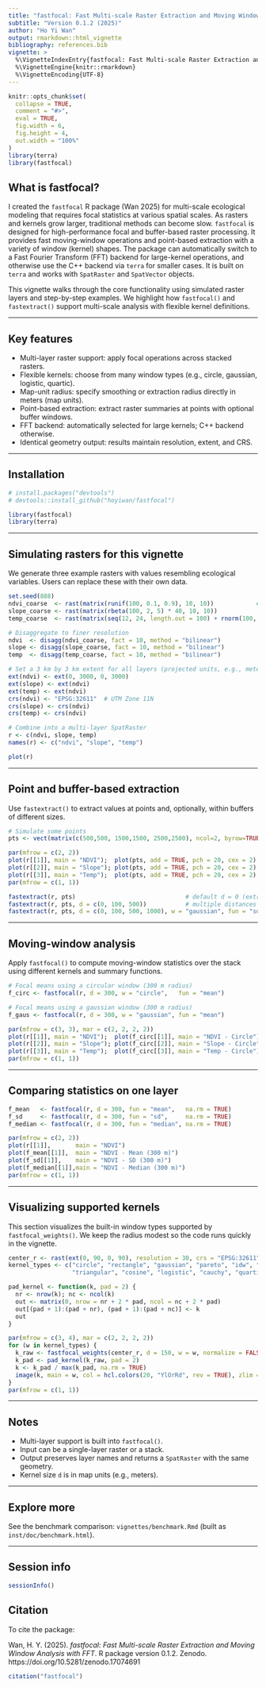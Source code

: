 ```yaml
---
title: "fastfocal: Fast Multi-scale Raster Extraction and Moving Window Analysis with FFT"
subtitle: "Version 0.1.2 (2025)"
author: "Ho Yi Wan"
output: rmarkdown::html_vignette
bibliography: references.bib
vignette: >
  %\VignetteIndexEntry{fastfocal: Fast Multi-scale Raster Extraction and Moving Window Analysis with FFT}
  %\VignetteEngine{knitr::rmarkdown}
  %\VignetteEncoding{UTF-8}
---
```


```r
knitr::opts_chunk$set(
  collapse = TRUE,
  comment = "#>",
  eval = TRUE,
  fig.width = 6,
  fig.height = 4,
  out.width = "100%"
)
library(terra)
library(fastfocal)
```

## What is fastfocal?

I created the `fastfocal` R package (Wan 2025) for multi-scale ecological modeling that requires focal statistics at various spatial scales. As rasters and kernels grow larger, traditional methods can become slow. `fastfocal` is designed for high-performance focal and buffer-based raster processing. It provides fast moving-window operations and point-based extraction with a variety of window (kernel) shapes. The package can automatically switch to a Fast Fourier Transform (FFT) backend for large-kernel operations, and otherwise use the C++ backend via `terra` for smaller cases. It is built on `terra` and works with `SpatRaster` and `SpatVector` objects.

This vignette walks through the core functionality using simulated raster layers and step-by-step examples. We highlight how `fastfocal()` and `fastextract()` support multi-scale analysis with flexible kernel definitions.

---

## Key features

- Multi-layer raster support: apply focal operations across stacked rasters.
- Flexible kernels: choose from many window types (e.g., circle, gaussian, logistic, quartic).
- Map-unit radius: specify smoothing or extraction radius directly in meters (map units).
- Point-based extraction: extract raster summaries at points with optional buffer windows.
- FFT backend: automatically selected for large kernels; C++ backend otherwise.
- Identical geometry output: results maintain resolution, extent, and CRS.

---

## Installation

```r
# install.packages("devtools")
# devtools::install_github("hoyiwan/fastfocal")
```

```r
library(fastfocal)
library(terra)
```

---

## Simulating rasters for this vignette

We generate three example rasters with values resembling ecological variables. Users can replace these with their own data.

```r
set.seed(888)
ndvi_coarse  <- rast(matrix(runif(100, 0.1, 0.9), 10, 10))            # NDVI (0.1 - 0.9)
slope_coarse <- rast(matrix(rbeta(100, 2, 5) * 40, 10, 10))            # slope (degrees)
temp_coarse  <- rast(matrix(seq(12, 24, length.out = 100) + rnorm(100, 0, 1), 10, 10))  # temperature with gradient

# Disaggregate to finer resolution
ndvi  <- disagg(ndvi_coarse, fact = 10, method = "bilinear")
slope <- disagg(slope_coarse, fact = 10, method = "bilinear")
temp  <- disagg(temp_coarse, fact = 10, method = "bilinear")

# Set a 3 km by 3 km extent for all layers (projected units, e.g., meters)
ext(ndvi) <- ext(0, 3000, 0, 3000)
ext(slope) <- ext(ndvi)
ext(temp) <- ext(ndvi)
crs(ndvi) <- "EPSG:32611"  # UTM Zone 11N
crs(slope) <- crs(ndvi)
crs(temp) <- crs(ndvi)

# Combine into a multi-layer SpatRaster
r <- c(ndvi, slope, temp)
names(r) <- c("ndvi", "slope", "temp")

plot(r)
```

---

## Point and buffer-based extraction

Use `fastextract()` to extract values at points and, optionally, within buffers of different sizes.

```r
# Simulate some points
pts <- vect(matrix(c(500,500, 1500,1500, 2500,2500), ncol=2, byrow=TRUE), type="points", crs=crs(r))

par(mfrow = c(2, 2))
plot(r[[1]], main = "NDVI");  plot(pts, add = TRUE, pch = 20, cex = 2)
plot(r[[2]], main = "Slope"); plot(pts, add = TRUE, pch = 20, cex = 2)
plot(r[[3]], main = "Temp");  plot(pts, add = TRUE, pch = 20, cex = 2)
par(mfrow = c(1, 1))
```

```r
fastextract(r, pts)                               # default d = 0 (extract at the point)
fastextract(r, pts, d = c(0, 100, 500))           # multiple distances
fastextract(r, pts, d = c(0, 100, 500, 1000), w = "gaussian", fun = "sd")
```

---

## Moving-window analysis

Apply `fastfocal()` to compute moving-window statistics over the stack using different kernels and summary functions.

```r
# Focal means using a circular window (300 m radius)
f_circ <- fastfocal(r, d = 300, w = "circle",   fun = "mean")

# Focal means using a gaussian window (300 m radius)
f_gaus <- fastfocal(r, d = 300, w = "gaussian", fun = "mean")

par(mfrow = c(3, 3), mar = c(2, 2, 2, 2))
plot(r[[1]], main = "NDVI");  plot(f_circ[[1]], main = "NDVI - Circle");  plot(f_gaus[[1]], main = "NDVI - Gaussian")
plot(r[[2]], main = "Slope"); plot(f_circ[[2]], main = "Slope - Circle"); plot(f_gaus[[2]], main = "Slope - Gaussian")
plot(r[[3]], main = "Temp");  plot(f_circ[[3]], main = "Temp - Circle");  plot(f_gaus[[3]], main = "Temp - Gaussian")
par(mfrow = c(1, 1))
```

---

## Comparing statistics on one layer

```r
f_mean   <- fastfocal(r, d = 300, fun = "mean",   na.rm = TRUE)
f_sd     <- fastfocal(r, d = 300, fun = "sd",     na.rm = TRUE)
f_median <- fastfocal(r, d = 300, fun = "median", na.rm = TRUE)

par(mfrow = c(2, 2))
plot(r[[1]],       main = "NDVI")
plot(f_mean[[1]],  main = "NDVI - Mean (300 m)")
plot(f_sd[[1]],    main = "NDVI - SD (300 m)")
plot(f_median[[1]],main = "NDVI - Median (300 m)")
par(mfrow = c(1, 1))
```

---

## Visualizing supported kernels

This section visualizes the built-in window types supported by `fastfocal_weights()`. We keep the radius modest so the code runs quickly in the vignette.

```r
center_r <- rast(ext(0, 90, 0, 90), resolution = 30, crs = "EPSG:32611")
kernel_types <- c("circle", "rectangle", "gaussian", "pareto", "idw", "exponential",
                  "triangular", "cosine", "logistic", "cauchy", "quartic", "epanechnikov")

pad_kernel <- function(k, pad = 2) {
  nr <- nrow(k); nc <- ncol(k)
  out <- matrix(0, nrow = nr + 2 * pad, ncol = nc + 2 * pad)
  out[(pad + 1):(pad + nr), (pad + 1):(pad + nc)] <- k
  out
}

par(mfrow = c(3, 4), mar = c(2, 2, 2, 2))
for (w in kernel_types) {
  k_raw <- fastfocal_weights(center_r, d = 150, w = w, normalize = FALSE)  # ~11x11 at 30 m
  k_pad <- pad_kernel(k_raw, pad = 2)
  k <- k_pad / max(k_pad, na.rm = TRUE)
  image(k, main = w, col = hcl.colors(20, "YlOrRd", rev = TRUE), zlim = c(0, 1), asp = 1, cex.main = 1.2)
}
par(mfrow = c(1, 1))
```

---

## Notes

- Multi-layer support is built into `fastfocal()`.
- Input can be a single-layer raster or a stack.
- Output preserves layer names and returns a `SpatRaster` with the same geometry.
- Kernel size `d` is in map units (e.g., meters).

---

## Explore more

See the benchmark comparison: `vignettes/benchmark.Rmd` (built as `inst/doc/benchmark.html`).

---

## Session info

```r
sessionInfo()
```

## Citation

To cite the package:

Wan, H. Y. (2025). *fastfocal: Fast Multi-scale Raster Extraction and Moving Window Analysis with FFT*. R package version 0.1.2. Zenodo. https://doi.org/10.5281/zenodo.17074691


```r
citation("fastfocal")
```
